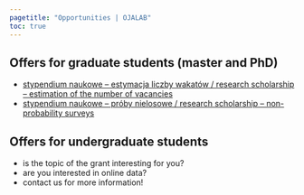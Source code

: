 ```yaml
---
pagetitle: "Opportunities | OJALAB"
toc: true
---
```


## Offers for graduate students (master and PhD)

- [stypendium naukowe -- estymacja liczby wakatów / research scholarship -- estimation of the number of vacancies](https://ojalab.ue.poznan.pl/news/2025-05-22-stypendia/)
- [stypendium naukowe -- próby nielosowe / research scholarship -- non-probability surveys](https://ojalab.ue.poznan.pl/news/2025-05-22-stypendia/)

## Offers for undergraduate students

- is the topic of the grant interesting for you? 
- are you interested in online data?
- contact us for more information! 
